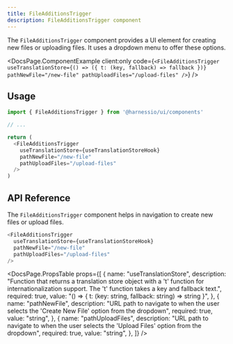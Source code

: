 ```yaml
---
title: FileAdditionsTrigger
description: FileAdditionsTrigger component
---
```


The `FileAdditionsTrigger` component provides a UI element for creating new files or uploading files. It uses a dropdown menu to offer these options.


<DocsPage.ComponentExample
  client:only
  code={`<FileAdditionsTrigger
    useTranslationStore={() => ({ t: (key, fallback) => fallback })}
    pathNewFile="/new-file"
    pathUploadFiles="/upload-files"
/>`}
/>

## Usage

```typescript jsx
import { FileAdditionsTrigger } from '@harnessio/ui/components'

// ...

return (
  <FileAdditionsTrigger
    useTranslationStore={useTranslationStoreHook}
    pathNewFile="/new-file"
    pathUploadFiles="/upload-files"
  />
)
```

## API Reference

The `FileAdditionsTrigger` component helps in navigation to create new files or upload files.

```typescript jsx
<FileAdditionsTrigger
  useTranslationStore={useTranslationStoreHook}
  pathNewFile="/new-file"
  pathUploadFiles="/upload-files"
/>
```

<DocsPage.PropsTable
  props={[
    {
      name: "useTranslationStore",
      description:
        "Function that returns a translation store object with a 't' function for internationalization support. The 't' function takes a key and fallback text.",
      required: true,
      value: "() => { t: (key: string, fallback: string) => string }",
    },
    {
      name: "pathNewFile",
      description:
        "URL path to navigate to when the user selects the 'Create New File' option from the dropdown",
      required: true,
      value: "string",
    },
    {
      name: "pathUploadFiles",
      description:
        "URL path to navigate to when the user selects the 'Upload Files' option from the dropdown",
      required: true,
      value: "string",
    },
  ]}
/>
